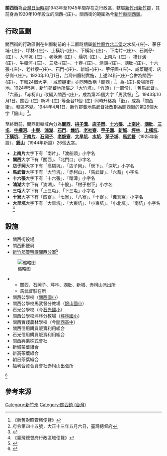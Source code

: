 {{noteTA
|1=zh-hans:庄;zh-hant:庄;
|2=zh-hans:苎;zh-hant:苧;
}}
'''關西街'''為[[台灣日治時期|台灣日治時期]]1943年至1945年間存在之行政區，轄屬[[新竹州|新竹州]][[新竹郡|新竹郡]]，其前身為1920年10年設立的關西-{庄}-。關西街的範圍為今[[新竹縣|新竹縣]][[關西鎮_(台灣)|關西鎮]]。

== 行政區劃 ==
關西街的行政區劃在州廳制前的十二廳時期屬[[新竹廳|新竹廳]][[竹北二堡|竹北二堡]]之水坑-{庄}-、茅仔埔-{庄}-、坪林-{庄}-、上橫坑-{庄}-、下橫坑-{庄}-、下南片-{庄}-、石崗仔-{庄}-、大旱坑-{庄}-、老焿藔-{庄}-、燥坑-{庄}-、上南片-{庄}-、樸仔溝-{庄}-、牛欄河-{庄}-、三墩-{庄}-、十藔-{庄}-、湳湖-{庄}-、湖肚-{庄}-、十六張-{庄}-、老社藔-{庄}-、石門-{庄}-、新城-{庄}-、苧仔園-{庄}-、咸菜硼街、店仔崗-{庄}-。1920年10月1日，台灣州廳制實施，上述24街-{庄}-合併為關西-{庄}-，下轄24個大字，「咸菜硼街」亦同時改稱「關西」<ref>《新舊對照管轄便覽》</ref>，為-{庄}-役場所在地。1924年5月，[[蕃地_(新竹郡)|新竹郡蕃地]]所屬之「大竹坑」、「竹頭」（一部份）、「舊馬武督」、「六畜」、「赤柯山」改編入關西-{庄}-，成為第25個大字「馬武督」<ref>府令第四十五號，大正十三年五月六日，臺灣總督府</ref>。1943年10月1日，關西-{庄}-新埔-{庄}-等全台11個-{庄}-同時升格為「[[臺灣街庄制|街]]」，成為「關西街」，轄區不變。1944年4月1日，新竹郡蕃地馬武督社改劃為關西街的第26個大字「錦山」<ref>{{cite news |author1=臺灣總督府 |title=府令第百三號 街-{庄}-ノ名稱及管轄區域中改正 |work=臺灣總督府官報 |date=1944-03-28}}</ref>。

至終戰前，關西街轄域內分為'''[[關西_(大字)|關西]]'''、'''[[拱子溝|拱子溝]]'''、'''[[店子岡|店子岡]]'''、'''[[十六張|十六張]]'''、'''[[上南片|上南片]]'''、'''[[湖肚|湖肚]]'''、'''[[三屯_(臺灣)|三屯]]'''、'''[[牛欄河|牛欄河]]'''、'''[[十寮|十寮]]'''、'''[[湳湖|湳湖]]'''、'''[[石門_(新竹縣)|石門]]'''、'''[[燥坑|燥坑]]'''、'''[[老社寮|老社寮]]'''、'''[[苧子園|苧子園]]'''、'''[[新城_(新竹縣關西鎮)|新城]]'''、'''[[坪林_(新竹縣)|坪林]]'''、'''[[上橫坑|上橫坑]]'''、'''[[下橫坑|下橫坑]]'''、'''[[下南片|下南片]]'''、'''[[石岡子_(新竹縣)|石岡子]]'''、'''[[老焿寮|老焿寮]]'''、'''[[大旱坑|大旱坑]]'''、'''[[水坑_(關西鎮)|水坑]]'''、'''[[茅子埔|茅子埔]]'''、'''[[馬武督|馬武督]]'''（1925年新設）、'''[[錦山_(臺灣)|錦山]]'''（1944年新設）26個[[大字_(行政區劃)|大字]]。

*'''上南片'''大字下有「南片」、「渡船頭」小字名
*'''關西'''大字下有「關西」、「北門口」小字名
*'''店子岡'''大字下有「高橋坑」、「店子岡」、「崁下」、「深坑」小字名
*'''馬武督'''大字下有「大竹坑」、「赤柯山」、「馬武督」、「六畜」小字名
*'''十六張'''大字下有「十六張」、「暗潭」小字名
*'''湳湖'''大字下有「湳湖」、「十股」、「柑子樹下」小字名
*'''三屯'''大字下有「上三屯」、「下三屯」小字名
*'''十寮'''大字下有「四寮」、「七寮」、「八寮」、「十寮」、「糞箕窩」小字名
*'''大旱坑'''大字下有「大旱坑」、「大東坑」、「小東坑」、「小北坑」、「南坑」小字名<ref>《臺灣總督府行政區域便覽》</ref>

== 設施 ==
* 關西街役場
* 關西郵便局
* [[關西分駐所|新竹郡警察課關西分室]]<ref>{{cite book |author1=新竹州警察文庫 |title=新竹州警務要覽 |date=1937-04-12}}</ref>
[[File:KuanhsiPoliceStation.jpg|缩略图]]
** 關西、石岡子、坪林、湖肚、新城、赤柯山派出所
** 馬武督駐在所
* 關西公學校（[[新竹縣關西鎮關西國民小學|關西國小]]）
* 關西公學校馬武督分教場（[[新竹縣關西鎮錦山國民小學|錦山國小]]）
* 石光公學校（今[[新竹縣關西鎮石光國民小學|石光國小]]）
* 關西公學校坪林分教場（[[新竹縣關西鎮坪林國民小學|坪林國小]]）
* 關西實踐農林學校（今[[國立關西高級中學|關西高中]]）
* 關西信用購買販賣利用組合
* 石光信用購買販賣利用組合
* 關西興業株式會社
* 新城茶葉組合
* 新高茶葉組合
* 朝日茶葉組合
* 福利合資合資會社赤柯山出張所
<ref>{{cite book |author1=臺灣總督府交通局遞信部 |title=新竹州電話帖 |date=1937-09-30}}</ref>

== 參考來源 ==
{{reflist}}

{{新竹州}}
{{新竹郡}}
[[Category:新竹州|Category:新竹州]]
[[Category:關西鎮_(台灣)|Category:關西鎮 (台灣)]]